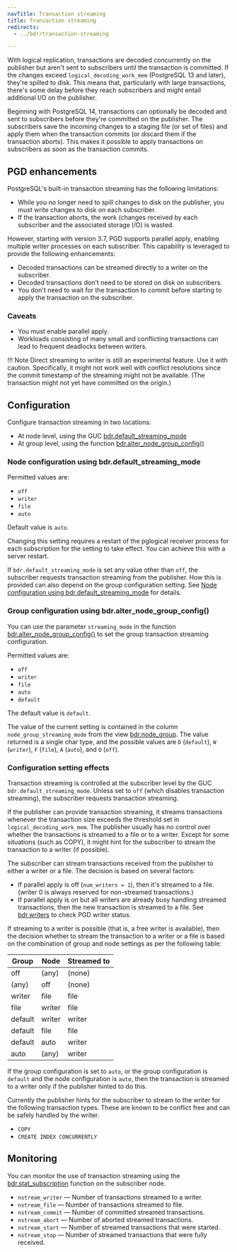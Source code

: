 ```yaml
---
navTitle: Transaction streaming
title: Transaction streaming
redirects: 
  - ../bdr/transaction-streaming

---
```


With logical replication, transactions are decoded concurrently on the publisher
but aren't sent to subscribers until the transaction is committed. If the
changes exceed `logical_decoding_work_mem` (PostgreSQL 13 and later), they're
spilled to disk. This means that, particularly with large transactions, there's
some delay before they reach subscribers and might entail additional I/O
on the publisher.

Beginning with PostgreSQL 14, transactions can optionally be decoded and sent to
subscribers before they're committed on the publisher. The subscribers save
the incoming changes to a staging file (or set of files) and apply them when
the transaction commits (or discard them if the transaction aborts). This makes
it possible to apply transactions on subscribers as soon as the transaction
commits.

## PGD enhancements

PostgreSQL's built-in transaction streaming has the following
limitations:

-   While you no longer need to spill changes to disk on the publisher, you must write changes
    to disk on each subscriber.
-   If the transaction aborts, the work (changes received by each subscriber
    and the associated storage I/O) is wasted.

However, starting with version 3.7, PGD supports parallel apply, enabling multiple writer
processes on each subscriber. This capability is leveraged to provide the following enhancements:

-   Decoded transactions can be streamed directly to a writer on the subscriber.
-   Decoded transactions don't need to be stored on disk on subscribers.
-   You don't need to wait for the transaction to commit before starting to apply the
    transaction on the subscriber.

### Caveats

-   You must enable parallel apply.
-   Workloads consisting of many small and conflicting transactions can lead to
    frequent deadlocks between writers.

!!! Note
    Direct streaming to writer is still an experimental feature. Use it
    with caution. Specifically, it might not work well with
    conflict resolutions since the commit timestamp of the streaming might not
    be available. (The transaction might not yet have committed on the
    origin.)

## Configuration

Configure transaction streaming in two locations:

-   At node level, using the GUC [bdr.default_streaming_mode](configuration#transaction-streaming)
-   At group level, using the function [bdr.alter_node_group_config()](nodes#bdralter_node_group_config)

### Node configuration using bdr.default_streaming_mode

Permitted values are:

-   `off`
-   `writer`
-   `file`
-   `auto`

Default value is `auto`.

Changing this setting requires a restart of the
pglogical receiver process for each subscription for the setting to take effect. You can achieve this with a server
restart.

If `bdr.default_streaming_mode` is set any value other than `off`, the
subscriber requests transaction streaming from the publisher. How this is
provided can also depend on the group configuration setting. See 
[Node configuration using bdr.default_streaming_mode](#node-configuration-using-bdrdefault_streaming_mode) for details.

### Group configuration using bdr.alter_node_group_config()

You can use the parameter `streaming_mode` in the function [bdr.alter_node_group_config()](nodes#bdralter_node_group_config)
to set the group transaction streaming configuration.

Permitted values are:

-   `off`
-   `writer`
-   `file`
-   `auto`
-   `default`

The default value is `default`.

The value of the current setting is contained in the column `node_group_streaming_mode`
from the view [bdr.node_group](catalogs/#bdrwriters). The value returned is
a single char type, and the possible values are `D` (`default`), `W` (`writer`),
`F` (`file`), `A` (`auto`), and `O` (`off`).

### Configuration setting effects

Transaction streaming is controlled at the subscriber level by the GUC
`bdr.default_streaming_mode`. Unless set to `off` (which disables transaction
streaming), the subscriber requests transaction streaming.

If the publisher can provide transaction streaming, it
streams transactions whenever the transaction size exceeds the threshold set in
`logical_decoding_work_mem`. The publisher usually has no control over whether
the transactions is streamed to a file or to a writer. Except for some
situations (such as COPY), it might hint for the subscriber to stream the
transaction to a writer (if possible).

The subscriber can stream transactions received from the publisher to
either a writer or a file. The decision is based on several factors:

-   If parallel apply is off (`num_writers = 1`), then it's streamed to a file.
    (writer 0 is always reserved for non-streamed transactions.)
-   If parallel apply is on but all writers are already busy handling streamed
    transactions, then the new transaction is streamed to a file. See
    [bdr.writers](catalogs#bdrwriters) to check PGD
    writer status.

If streaming to a writer is possible (that is, a free writer is available), then the
decision whether to stream the transaction to a writer or a file is based on
the combination of group and node settings as per the following table:

| Group   | Node   | Streamed to |
| ------- | ------ | ----------- |
| off     | (any)  | (none)      |
| (any)   | off    | (none)      |
| writer  | file   | file        |
| file    | writer | file        |
| default | writer | writer      |
| default | file   | file        |
| default | auto   | writer      |
| auto    | (any)  | writer      |

If the group configuration is set to `auto`, or the group
configuration is `default` and the node configuration is `auto`,
then the transaction is streamed to a writer only if the
publisher hinted to do this.

Currently the publisher hints for the subscriber to stream to the writer
for the following transaction types. These are known to be conflict free
and can be safely handled by the writer.

-   `COPY`
-   `CREATE INDEX CONCURRENTLY`

## Monitoring

You can monitor the use of transaction streaming using the [bdr.stat_subscription](catalogs#bdrstat_subscription)
function on the subscriber node.

-   `nstream_writer` &mdash; Number of transactions streamed to a writer.
-   `nstream_file` &mdash; Number of transactions streamed to file.
-   `nstream_commit` &mdash; Number of committed streamed transactions.
-   `nstream_abort` &mdash; Number of aborted streamed transactions.
-   `nstream_start` &mdash; Number of streamed transactions that were started.
-   `nstream_stop` &mdash; Number of streamed transactions that were fully received.
